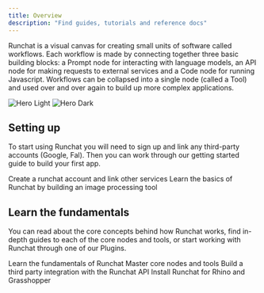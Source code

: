 ```yaml
---
title: Overview
description: "Find guides, tutorials and reference docs"
---
```


Runchat is a visual canvas for creating small units of software called workflows. 
Each workflow is made by connecting together three basic building blocks: 
a Prompt node for interacting with language models, an API node for making requests to external services and a Code node for running Javascript. 
Workflows can be collapsed into a single node (called a Tool) and used over and over again to build up more complex applications. 

<img
  className="block dark:hidden"
  src="/images/hero-light.png"
  alt="Hero Light"
/>
<img
  className="hidden dark:block"
  src="/images/hero-dark.png"
  alt="Hero Dark"
/>

## Setting up

To start using Runchat you will need to sign up and link any third-party accounts (Google, Fal).
Then you can work through our getting started guide to build your first app.

<CardGroup cols={2}>
  <Card
    title="Setup accounts"
    icon="screwdriver-wrench"
    href="/accounts"
  >
    Create a runchat account and link other services
  </Card>
  <Card
    title="Create an app"
    icon="image"
    href="/create-app"
  >
    Learn the basics of Runchat by building an image processing tool
  </Card>
</CardGroup>

## Learn the fundamentals

You can read about the core concepts behind how Runchat works, find in-depth guides to each of the core nodes and tools,
or start working with Runchat through one of our Plugins.

<CardGroup cols={2}>
  <Card
    title="Core Concepts"
    icon="stars"
    href="/concepts"
  >
    Learn the fundamentals of Runchat
  </Card>
  <Card
    title="Node Reference"
    icon="palette"
    href="/node-reference"
  >
    Master core nodes and tools
  </Card>
   <Card
    title="API Reference"
    icon="code"
    href="/api-reference"
  >
    Build a third party integration with the Runchat API
  </Card>
  <Card
    title="Try Grasshopper"
    icon="cubes"
    href="/node-reference/plugins/grasshopper"
  >
    Install Runchat for Rhino and Grasshopper
  </Card>
</CardGroup>
